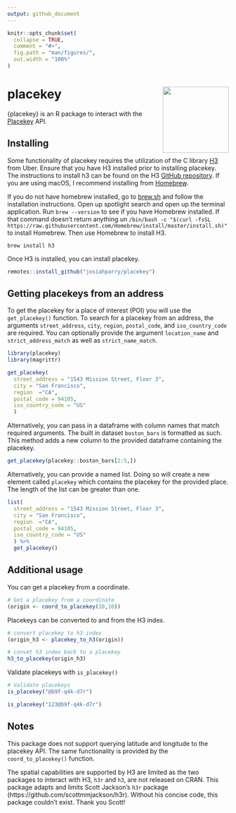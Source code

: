 ```yaml
---
output: github_document
---
```




<!-- README.md is generated from README.Rmd. Please edit that file -->

```r
knitr::opts_chunk$set(
  collapse = TRUE,
  comment = "#>",
  fig.path = "man/figures/",
  out.width = "100%"
)
```

# placekey  <img src="man/figures/placekey-logo.svg" width = "150px" align="right" />

{placekey} is an R package to interact with the [Placekey](https://www.placekey.io/) API. 

## Installing

Some functionality of placekey requires the utilization of the C library [H3](https://h3geo.org/) from Uber. Ensure that you have H3 installed prior to installing placekey. The instructions to install h3 can be found on the H3 [GitHub repository](https://github.com/uber/H3). If you are using macOS, I recommend installing from [Homebrew](https://brew.sh/). 

If you do not have homebrew installed, go to [brew.sh](https://brew.sh) and follow the installation instructions. Open up spotlight search and open up the terminal application. Run `brew --version` to see if you have Homebrew installed. If that command doesn't return anything un `/bin/bash -c "$(curl -fsSL https://raw.githubusercontent.com/Homebrew/install/master/install.sh)"` to install Homebrew. Then use Homebrew to install H3. 


```terminal
brew install h3
```

Once H3 is installed, you can install placekey. 

```r
remotes::install_github("josiahparry/placekey")
```

## Getting placekeys from an address

To get the placekey for a place of interest (POI) you will use the `get_placekey()` function. To search for a placekey from an address, the arguments `street_address`, `city`, `region`, `postal_code`, and `iso_country_code` are required. You can optionally provide the argument `location_name` and `strict_address_match` as well as `strict_name_match`. 

```r
library(placekey)
library(magrittr)

get_placekey(
  street_address = "1543 Mission Street, Floor 3",
  city = "San Francisco",
  region  ="CA",
  postal_code = 94105,
  iso_country_code = "US"
  )
```

Alternatively, you can pass in a dataframe with column names that match required arguments. The built in dataset `boston_bars` is formatted as such. This method adds a new column to the provided dataframe containing the placekey. 

```r
get_placekey(placekey::boston_bars[2:5,])
```


Alternatively, you can provide a named list. Doing so will create a new element called `placekey` which contains the placekey for the provided place. The length of the list can be greater than one. 

```r
list(
  street_address = "1543 Mission Street, Floor 3",
  city = "San Francisco",
  region  ="CA",
  postal_code = 94105,
  iso_country_code = "US"
  ) %>% 
  get_placekey()
```

## Additional usage

You can get a placekey from a coordinate.

```r
# Get a placekey from a coordinate
(origin <- coord_to_placekey(10,10))
```

Placekeys can be converted to and from the H3 index.

```r
# convert placekey to h3 index
(origin_h3 <- placekey_to_h3(origin))

# convet h3 index back to a placekey 
h3_to_placekey(origin_h3)
```

Validate placekeys with `is_placekey()`

```r
# Validate placekeys 
is_placekey("@b9f-q4k-d7r")

is_placekey("123@b9f-q4k-d7r")
```

## Notes


This package does not support querying latitude and longitude to the placekey API. The same functionality is provided by the `coord_to_placekey()` function.

The spatial capabilities are supported by H3 are limited as the two packages to interact with H3,  `h3r` and `h3`, are not released on CRAN. This package adapts and limits Scott Jackson's `h3r` package (https://github.com/scottmmjackson/h3r). Without his concise code, this package couldn't exist. Thank you Scott!

